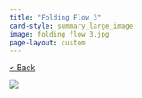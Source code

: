 ```yaml
---
title: "Folding Flow 3"
card-style: summary_large_image
image: folding flow 3.jpg
page-layout: custom
---
```


[\< Back](index.qmd){.btn .btn-secondary .btn role="button"}

![](folding flow 3.jpg){.full-art-display}
